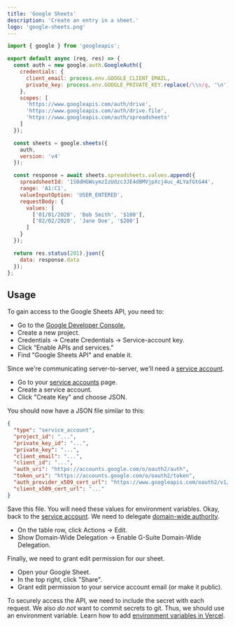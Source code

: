 ```yaml
---
title: 'Google Sheets'
description: 'Create an entry in a sheet.'
logo: 'google-sheets.png'
---
```


```js
import { google } from 'googleapis';

export default async (req, res) => {
  const auth = new google.auth.GoogleAuth({
    credentials: {
      client_email: process.env.GOOGLE_CLIENT_EMAIL,
      private_key: process.env.GOOGLE_PRIVATE_KEY.replace(/\\n/g, '\n')
    },
    scopes: [
      'https://www.googleapis.com/auth/drive',
      'https://www.googleapis.com/auth/drive.file',
      'https://www.googleapis.com/auth/spreadsheets'
    ]
  });

  const sheets = google.sheets({
    auth,
    version: 'v4'
  });

  const response = await sheets.spreadsheets.values.append({
    spreadsheetId: '1S0dHGWsymzIzUdzc3JE4d8MVjpXcj4uc_4LYafGtG44',
    range: 'A1:C1',
    valueInputOption: 'USER_ENTERED',
    requestBody: {
      values: [
        ['01/01/2020', 'Bob Smith', '$100'],
        ['02/02/2020', 'Jane Doe', '$200']
      ]
    }
  });

  return res.status(201).json({
    data: response.data
  });
};
```

## Usage

<Step number={1} title="Get Access To Sheets" />

To gain access to the Google Sheets API, you need to:

- Go to the [Google Developer Console.](https://console.developers.google.com/)
- Create a new project.
- Credentials -> Create Credentials -> Service-account key.
- Click “Enable APIs and services.”
- Find "Google Sheets API" and enable it.

<Step number={2} title="Create Service Account" />

Since we're communicating server-to-server, we'll need a [service account](https://developers.google.com/identity/protocols/OAuth2ServiceAccount).

- Go to your [service accounts](https://console.developers.google.com/iam-admin/serviceaccounts) page.
- Create a service account.
- Click "Create Key" and choose JSON.

You should now have a JSON file similar to this:

```json
{
  "type": "service_account",
  "project_id": "...",
  "private_key_id": "...",
  "private_key": "...",
  "client_email": "...",
  "client_id": "...",
  "auth_uri": "https://accounts.google.com/o/oauth2/auth",
  "token_uri": "https://accounts.google.com/o/oauth2/token",
  "auth_provider_x509_cert_url": "https://www.googleapis.com/oauth2/v1/certs",
  "client_x509_cert_url": "..."
}
```

Save this file. You will need these values for environment variables.
Okay, back to the [service account](https://console.developers.google.com/iam-admin/serviceaccounts).
We need to delegate [domain-wide authority](https://developers.google.com/identity/protocols/OAuth2ServiceAccount#delegatingauthority).

- On the table row, click Actions -> Edit.
- Show Domain-Wide Delegation -> Enable G-Suite Domain-Wide Delegation.

Finally, we need to grant edit permission for our sheet.

- Open your Google Sheet.
- In the top right, click "Share".
- Grant edit permission to your service account email (or make it public).

<Step number={3} title="Add Environment Variables" />

To securely access the API, we need to include the secret with each request.
We also _do not_ want to commit secrets to git. Thus, we should use an environment variable.
Learn how to add [environment variables in Vercel](https://vercel.com/docs/environment-variables).
